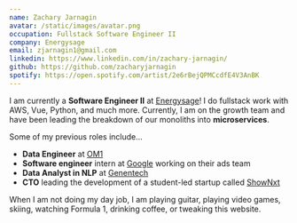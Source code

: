 ```yaml
---
name: Zachary Jarnagin
avatar: /static/images/avatar.png
occupation: Fullstack Software Engineer II
company: Energysage
email: zjarnagin1@gmail.com
linkedin: https://www.linkedin.com/in/zachary-jarnagin/
github: https://github.com/zacharyjarnagin
spotify: https://open.spotify.com/artist/2e6rBejQPMCcdfE4V3AnBK
---
```


I am currently a **Software Engineer II** at [Energysage](https://www.energysage.com/)! I do fullstack work with AWS, Vue, Python, and much more. Currently, I am on the growth team and have been leading the breakdown of our monoliths into **microservices**.

Some of my previous roles include...

* **Data Engineer** at [OM1](https://www.om1.com/)
* **Software engineer** intern at [Google](https://www.google.com/about/careers/applications/jobs/results) working on their ads team
* **Data Analyst in NLP** at [Genentech](https://www.gene.com/)
* **CTO** leading the development of a student-led startup called [ShowNxt](https://www.bizjournals.com/boston/inno/stories/profiles/2020/08/19/shownxt-northeastern-app-college-athlete-recruiter.html)

When I am not doing my day job, I am playing guitar, playing video games, skiing, watching Formula 1, drinking coffee, or tweaking this website.
